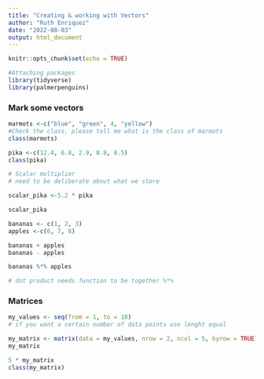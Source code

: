 ```yaml
---
title: "Creating & working with Vectors"
author: "Ruth Enriquez"
date: "2022-08-03"
output: html_document
---
```


```r
knitr::opts_chunk$set(echo = TRUE)
```

```r
#Attaching packages
library(tidyverse)
library(palmerpenguins)
```

### Mark some vectors

```r
marmots <-c("blue", "green", 4, "yellow")
#Check the class, please tell me what is the class of marmots
class(marmots)
```

```r
pika <-c(12.4, 6.8, 2.9, 8.8, 8.5)
class(pika)

# Scalar multiplier
# need to be deliberate about what we store

scalar_pika <-5.2 * pika

scalar_pika
```

```r
bananas <- c(1, 2, 3)
apples <-c(6, 7, 8)

bananas + apples
bananas - apples

bananas %*% apples

# dot product needs function to be together %*% 
```

### Matrices

```r
my_values <- seq(from = 1, to = 10)
# if you want a certain number of data points use lenght equal

my_matrix <- matrix(data = my_values, nrow = 2, ncol = 5, byrow = TRUE)
my_matrix

5 * my_matrix
class(my_matrix)
```






